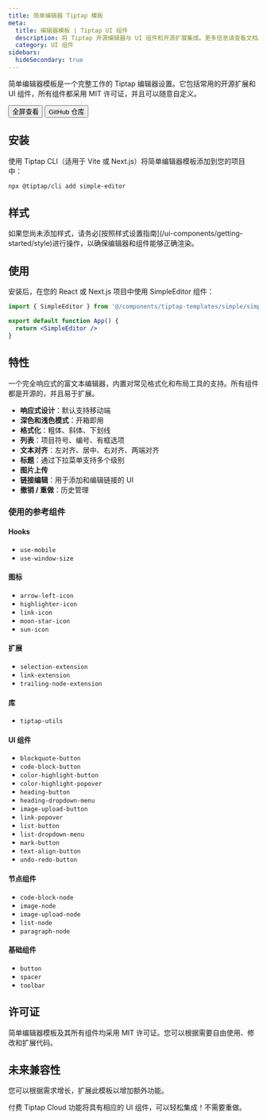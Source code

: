 ```yaml
---
title: 简单编辑器 Tiptap 模板
meta:
  title: 编辑器模板 | Tiptap UI 组件
  description: 将 Tiptap 开源编辑器与 UI 组件和开源扩展集成。更多信息请查看文档。
  category: UI 组件
sidebars:
  hideSecondary: true
---
```



简单编辑器模板是一个完整工作的 Tiptap 编辑器设置。它包括常用的开源扩展和 UI 组件，所有组件都采用 MIT 许可证，并且可以随意自定义。

<CodeDemo isLarge src="https://template.tiptap.dev/preview/templates/simple" />

<div className="flex items-center gap-4 mt-8">
  <Button variant="primary" size="medium">
    <Link
      href="http://template.tiptap.dev/preview/templates/simple"
      className="flex items-center justify-center gap-2"
    >
      全屏查看
      <ArrowRightIcon className="size-3.5" />
    </Link>
  </Button>
  <Button variant="secondary" size="medium">
    <Link
      href="https://github.com/ueberdosis/tiptap-ui-components/tree/main/apps/web/src/components/tiptap-templates/simple"
      className="flex items-center justify-center gap-2"
    >
      GitHub 仓库
    </Link>
  </Button>
</div>

## 安装

使用 Tiptap CLI（适用于 Vite 或 Next.js）将简单编辑器模板添加到您的项目中：

```bash
npx @tiptap/cli add simple-editor
```

## 样式

<Callout title="缺少样式？" variant="info">
  如果您尚未添加样式，请务必[按照样式设置指南](/ui-components/getting-started/style)进行操作，以确保编辑器和组件能够正确渲染。
</Callout>

## 使用

安装后，在您的 React 或 Next.js 项目中使用 SimpleEditor 组件：

```jsx
import { SimpleEditor } from '@/components/tiptap-templates/simple/simple-editor'

export default function App() {
  return <SimpleEditor />
}
```

## 特性

一个完全响应式的富文本编辑器，内置对常见格式化和布局工具的支持。所有组件都是开源的，并且易于扩展。

- **响应式设计**：默认支持移动端
- **深色和浅色模式**：开箱即用
- **格式化**：粗体、斜体、下划线
- **列表**：项目符号、编号、有框选项
- **文本对齐**：左对齐、居中、右对齐、两端对齐
- **标题**：通过下拉菜单支持多个级别
- **图片上传**
- **链接编辑**：用于添加和编辑链接的 UI
- **撤销 / 重做**：历史管理

### 使用的参考组件

#### Hooks

- `use-mobile`
- `use-window-size`

#### 图标

- `arrow-left-icon`
- `highlighter-icon`
- `link-icon`
- `moon-star-icon`
- `sun-icon`

#### 扩展

- `selection-extension`
- `link-extension`
- `trailing-node-extension`

#### 库

- `tiptap-utils`

#### UI 组件

- `blockquote-button`
- `code-block-button`
- `color-highlight-button`
- `color-highlight-popover`
- `heading-button`
- `heading-dropdown-menu`
- `image-upload-button`
- `link-popover`
- `list-button`
- `list-dropdown-menu`
- `mark-button`
- `text-align-button`
- `undo-redo-button`

#### 节点组件

- `code-block-node`
- `image-node`
- `image-upload-node`
- `list-node`
- `paragraph-node`

#### 基础组件

- `button`
- `spacer`
- `toolbar`

## 许可证

简单编辑器模板及其所有组件均采用 MIT 许可证。您可以根据需要自由使用、修改和扩展代码。

## 未来兼容性

您可以根据需求增长，扩展此模板以增加额外功能。

付费 Tiptap Cloud 功能将具有相应的 UI 组件，可以轻松集成！不需要重做。